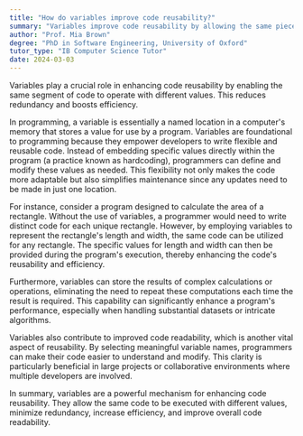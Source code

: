 ```yaml
---
title: "How do variables improve code reusability?"
summary: "Variables improve code reusability by allowing the same piece of code to be used with different values, reducing redundancy and improving efficiency."
author: "Prof. Mia Brown"
degree: "PhD in Software Engineering, University of Oxford"
tutor_type: "IB Computer Science Tutor"
date: 2024-03-03
---
```


Variables play a crucial role in enhancing code reusability by enabling the same segment of code to operate with different values. This reduces redundancy and boosts efficiency.

In programming, a variable is essentially a named location in a computer's memory that stores a value for use by a program. Variables are foundational to programming because they empower developers to write flexible and reusable code. Instead of embedding specific values directly within the program (a practice known as hardcoding), programmers can define and modify these values as needed. This flexibility not only makes the code more adaptable but also simplifies maintenance since any updates need to be made in just one location.

For instance, consider a program designed to calculate the area of a rectangle. Without the use of variables, a programmer would need to write distinct code for each unique rectangle. However, by employing variables to represent the rectangle's length and width, the same code can be utilized for any rectangle. The specific values for length and width can then be provided during the program's execution, thereby enhancing the code's reusability and efficiency.

Furthermore, variables can store the results of complex calculations or operations, eliminating the need to repeat these computations each time the result is required. This capability can significantly enhance a program's performance, especially when handling substantial datasets or intricate algorithms.

Variables also contribute to improved code readability, which is another vital aspect of reusability. By selecting meaningful variable names, programmers can make their code easier to understand and modify. This clarity is particularly beneficial in large projects or collaborative environments where multiple developers are involved.

In summary, variables are a powerful mechanism for enhancing code reusability. They allow the same code to be executed with different values, minimize redundancy, increase efficiency, and improve overall code readability.
    